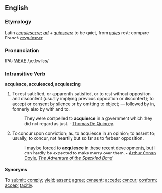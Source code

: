 ==English==
===Etymology===
Latin ''[[acquiescere]]''; ''[[ad]]'' + ''[[quiescere]]'' to be quiet, from ''[[quies]]'' rest: compare French ''[[acquiescer]]''.

===Pronunciation===
IPA: [[WEAE]] /ˌæ.kwiˈɛs/

===Intransitive Verb===
'''acquiesce, acquiesced, acquiescing'''
#To rest satisfied, or apparently satisfied, or to rest  without opposition and discontent (usually implying  previous opposition or discontent); to accept or consent  by silence or by omitting to object; &mdash; followed by in, formerly also by with and to.
#:They were compelled to '''acquiesce''' in a government which they did not regard as just. - [[Thomas De Quincey]].
#To concur upon conviction; as, to acquiesce in an opinion; to assent to; usually, to concur, not heartily but so far  as to forbear opposition.
#:I may be forced to '''acquiesce''' in these recent developments, but I can hardly be expected to make merry over them. - [[Wikisource:Author:Arthur Conan Doyle|Arthur Conan Doyle]], ''[[Wikisource:The Adventure of the Speckled Band|The Adventure of the Speckled Band]]''

====Synonyms====
To [[submit]]; [[comply]]; [[yield]]; [[assent]]; [[agree]]; [[consent]]; [[accede]]; [[concur]]; [[conform]]; [[accept]] [[tacitly]].